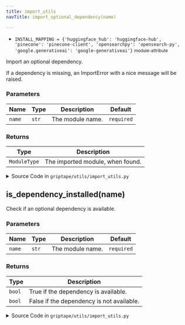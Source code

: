 ```yaml
---
title: import_utils
navTitle: import_optional_dependency(name)

---
```


-   `INSTALL_MAPPING = {'huggingface_hub': 'huggingface-hub', 'pinecone': 'pinecone-client', 'opensearchpy': 'opensearch-py', 'google.generativeai': 'google-generativeai'}` <small>module-attribute</small>  <span id="griptape.utils.import_utils.INSTALL_MAPPING"></span> 

<span id="griptape.utils.import_utils.import_optional_dependency"></span>

Import an optional dependency.

If a dependency is missing, an ImportError with a nice message will be raised.

### Parameters

| Name   | Type  | Description           | Default    |
| ------ | ----- | --------------------- | ---------- |
| `name` | `str` | The module name.<br/> | `required` |

### Returns

| Type         | Description                           |
| ------------ | ------------------------------------- |
| `ModuleType` | The imported module, when found.<br/> |

<details><summary>Source Code in <code>griptape&#47;utils&#47;import_utils.py</code></summary>

```python
def import_optional_dependency(name: str) -> ModuleType:
    """Import an optional dependency.

    If a dependency is missing, an ImportError with a nice message will be raised.

    Args:
        name: The module name.

    Returns:
        The imported module, when found.
    """
    package_name = INSTALL_MAPPING.get(name)
    install_name = package_name if package_name is not None else name

    msg = (
        f"Missing optional dependency: '{install_name}'. "
        f"Please install the appropriate extra: https://docs.griptape.ai/stable/griptape-framework/#extras."
    )
    try:
        module = import_module(name)
    except ImportError as exc:
        raise ImportError(msg) from exc

    return module
```

</details>

<span id="griptape.utils.import_utils.is_dependency_installed"></span>

## is_dependency_installed(name)

Check if an optional dependency is available.

### Parameters

| Name   | Type  | Description           | Default    |
| ------ | ----- | --------------------- | ---------- |
| `name` | `str` | The module name.<br/> | `required` |

### Returns

| Type   | Description                                    |
| ------ | ---------------------------------------------- |
| `bool` | True if the dependency is available.<br/>      |
| `bool` | False if the dependency is not available.<br/> |

<details><summary>Source Code in <code>griptape&#47;utils&#47;import_utils.py</code></summary>

```python
def is_dependency_installed(name: str) -> bool:
    """Check if an optional dependency is available.

    Args:
        name: The module name.

    Returns:
        True if the dependency is available.
        False if the dependency is not available.
    """
    try:
        import_optional_dependency(name)
    except ImportError:
        return False

    return True
```

</details>

